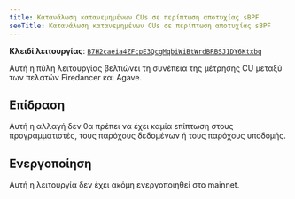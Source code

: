 ```yaml
---
title: Κατανάλωση κατανεμημένων CUs σε περίπτωση αποτυχίας sBPF
seoTitle: Κατανάλωση κατανεμημένων CUs σε περίπτωση αποτυχίας sBPF
---
```


**Κλειδί λειτουργίας**:
[`B7H2caeia4ZFcpE3QcgMqbiWiBtWrdBRBSJ1DY6Ktxbq`](https://explorer.solana.com/address/B7H2caeia4ZFcpE3QcgMqbiWiBtWrdBRBSJ1DY6Ktxbq)

Αυτή η πύλη λειτουργίας βελτιώνει τη συνέπεια της μέτρησης CU μεταξύ των πελατών
Firedancer και Agave.

## Επίδραση

Αυτή η αλλαγή δεν θα πρέπει να έχει καμία επίπτωση στους προγραμματιστές, τους
παρόχους δεδομένων ή τους παρόχους υποδομής.

## Ενεργοποίηση

Αυτή η λειτουργία δεν έχει ακόμη ενεργοποιηθεί στο mainnet.
